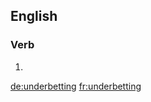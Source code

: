 ==English==

===Verb===
{{head|en}}

# {{present participle of|underbet}}

[[de:underbetting]]
[[fr:underbetting]]